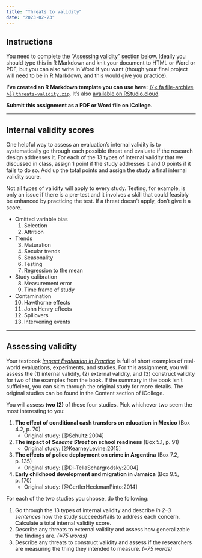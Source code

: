 ```yaml
---
title: "Threats to validity"
date: "2023-02-23"
---
```


## Instructions

You need to complete the ["Assessing validity" section below](/assignment/04-eval-threats.qmd#assessing-validity-1). Ideally you should type this in R Markdown and knit your document to HTML or Word or PDF, but you can also write in Word if you want (though your final project will need to be in R Markdown, and this would give you practice).

**I've created an R Markdown template you can use here:** [{{< fa file-archive >}} `threats-validity.zip`](/projects/threats-validity.zip). It's also [available on RStudio.cloud](https://rstudio.cloud/spaces/269500/content/4357671).

**Submit this assignment as a PDF or Word file on iCollege.**

---

## Internal validity scores

One helpful way to assess an evaluation's internal validity is to systematically go through each possible threat and evaluate if the research design addresses it. For each of the 13 types of internal validity that we discussed in class, assign 1 point if the study addresses it and 0 points if it fails to do so. Add up the total points and assign the study a final internal validity score.

Not all types of validity will apply to every study. Testing, for example, is only an issue if there is a pre-test and it involves a skill that could feasibly be enhanced by practicing the test. If a threat doesn't apply, don't give it a score.

- Omitted variable bias
    1. Selection
    2. Attrition
- Trends
    3. Maturation
    4. Secular trends
    5. Seasonality
    6. Testing
    7. Regression to the mean
- Study calibration
    8. Measurement error
    9. Time frame of study
- Contamination
    10. Hawthorne effects
    11. John Henry effects
    12. Spillovers
    13. Intervening events

---

## Assessing validity

Your textbook [*Impact Evaluation in Practice*](https://openknowledge.worldbank.org/handle/10986/25030) is full of short examples of real-world evaluations, experiments, and studies. For this assignment, you will assess the (1) internal validity, (2) external validity, and (3) construct validity for two of the examples from the book. If the summary in the book isn't sufficient, you can skim through the original study for more details. The original studies can be found in the Content section of iCollege.

You will assess **two (2)** of these four studies. Pick whichever two seem the most interesting to you:

1. **The effect of conditional cash transfers on education in Mexico** (Box 4.2, p. 70) 
    - Original study: [@Schultz:2004]
2. **The impact of *Sesame Street* on school readiness** (Box 5.1, p. 91) 
    - Original study: [@KearneyLevine:2015]
3. **The effects of police deployment on crime in Argentina** (Box 7.2, p. 135)
    - Original study: [@Di-TellaSchargrodsky:2004]
4. **Early childhood development and migration in Jamaica** (Box 9.5, p. 170)
    - Original study: [@GertlerHeckmanPinto:2014]

For each of the two studies you choose, do the following:

1. Go through the 13 types of internal validity and describe *in 2–3 sentences* how the study succeeds/fails to address each concern. Calculate a total internal validity score.
2. Describe any threats to external validity and assess how generalizable the findings are. *(≈75 words)*
3. Describe any threats to construct validity and assess if the researchers are measuring the thing they intended to measure. *(≈75 words)*
